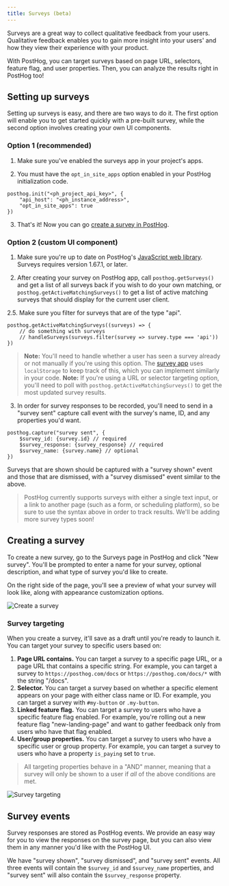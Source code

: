 ```yaml
---
title: Surveys (beta)
---
```


Surveys are a great way to collect qualitative feedback from your users. Qualitative feedback enables you to gain more insight into your users' and how they view their experience with your product.

With PostHog, you can target surveys based on page URL, selectors, feature flag, and user properties. Then, you can analyze the results right in PostHog too!

## Setting up surveys

Setting up surveys is easy, and there are two ways to do it. The first option will enable you to get started quickly with a pre-built survey, while the second option involves creating your own UI components.

### Option 1 (recommended)

1. Make sure you've enabled the surveys app in your project's apps.

2. You must have the `opt_in_site_apps` option enabled in your PostHog initialization code.

```js-web
posthog.init("<ph_project_api_key>", { 
    "api_host": "<ph_instance_address>",
    "opt_in_site_apps": true 
})
```

3. That's it! Now you can go [create a survey in PostHog](https://app.posthog.com/surveys).

### Option 2 (custom UI component)

1. Make sure you're up to date on PostHog's [JavaScript web library](/docs/libraries/js). Surveys requires version 1.67.1, or later.

2. After creating your survey on PostHog app, call `posthog.getSurveys()` and get a list of all surveys back if you wish to do your own matching, or `posthog.getActiveMatchingSurveys()` to get a list of active matching surveys that should display for the current user client.

2.5. Make sure you filter for surveys that are of the type "api".

```js-web
posthog.getActiveMatchingSurveys((surveys) => {
    // do something with surveys
    // handleSurveys(surveys.filter(survey => survey.type === 'api'))
})
```

> **Note:** You'll need to handle whether a user has seen a survey already or not manually if you're using this option. The [survey app](https://github.com/PostHog/feature-surveys/blob/main/site.ts) uses `localStorage` to keep track of this, which you can implement similarly in your code.
> **Note:** If you're using a URL or selector targeting option, you'll need to poll with `posthog.getActiveMatchingSurveys()` to get the most updated survey results.

3. In order for survey responses to be recorded, you'll need to send in a "survey sent" capture call event with the survey's name, ID, and any properties you'd want.

```js-web
posthog.capture("survey sent", {
    $survey_id: {survey.id} // required
    $survey_response: {survey_response} // required
    $survey_name: {survey.name} // optional
})
```

Surveys that are shown should be captured with a "survey shown" event and those that are dismissed, with a "survey dismissed" event similar to the above.

> PostHog currently supports surveys with either a single text input, or a link to another page (such as a form, or scheduling platform), so be sure to use the syntax above in order to track results. We'll be adding more survey types soon!

## Creating a survey

To create a new survey, go to the Surveys page in PostHog and click "New survey". You'll be prompted to enter a name for your survey, optional description, and what type of survey you'd like to create.

On the right side of the page, you'll see a preview of what your survey will look like, along with appearance customization options.

![Create a survey](../../images/docs/surveys/new-survey.png)

### Survey targeting

When you create a survey, it'll save as a draft until you're ready to launch it. You can target your survey to specific users based on:

1. **Page URL contains.** You can target a survey to a specific page URL, or a page URL that contains a specific string. For example, you can target a survey to `https://posthog.com/docs` or `https://posthog.com/docs/*` with the string "/docs".
2. **Selector.** You can target a survey based on whether a specific element appears on your page with either class name or ID. For example, you can target a survey with `#my-button` or `.my-button`.
3. **Linked feature flag.** You can target a survey to users who have a specific feature flag enabled. For example, you're rolling out a new feature flag "new-landing-page" and want to gather feedback only from users who have that flag enabled.
4. **User/group properties.** You can target a survey to users who have a specific user or group property. For example, you can target a survey to users who have a property `is_paying` set to `true`.

> All targeting properties behave in a "AND" manner, meaning that a survey will only be shown to a user if _all_ of the above conditions are met.

![Survey targeting](../../images/docs/surveys/targeting-options.png)

## Survey events

Survey responses are stored as PostHog events. We provide an easy way for you to view the responses on the survey page, but you can also view them in any manner you'd like with the PostHog UI.

We have "survey shown", "survey dismissed", and "survey sent" events. All three events will contain the `$survey_id` and `$survey_name` properties, and "survey sent" will also contain the `$survey_response` property.
